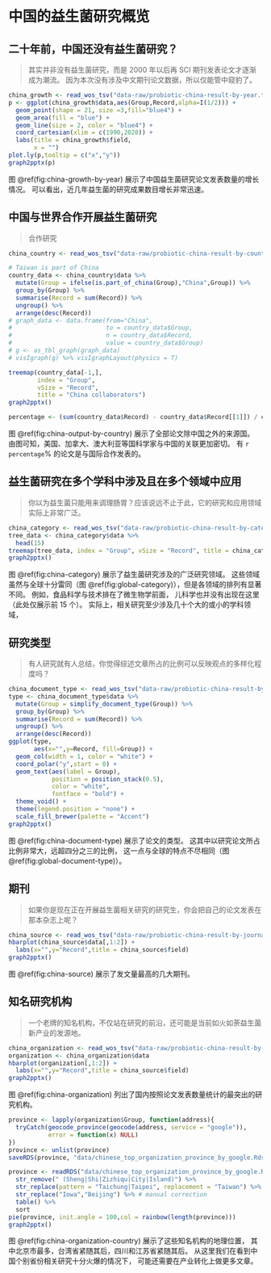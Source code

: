 # 中国的益生菌研究概览 {#china-study}

## 二十年前，中国还没有益生菌研究？

> 其实并非没有益生菌研究，而是 2000 年以后再 SCI 期刊发表论文才逐渐成为潮流。
因为本次没有涉及中文期刊论文数据，所以仅能管中窥豹了。

```r
china_growth <- read_wos_tsv("data-raw/probiotic-china-result-by-year.txt") 
p <- ggplot(china_growth$data,aes(Group,Record,alpha=I(1/2))) +
  geom_point(shape = 21, size =3,fill="blue4") +
  geom_area(fill = "blue") +
  geom_line(size = 2, color = "blue4") +
  coord_cartesian(xlim = c(1990,2020)) +
  labs(title = china_growth$field,
       x = "")
plot.ly(p,tooltip = c("x","y"))
graph2pptx(p)
```

图 \@ref(fig:china-growth-by-year) 展示了中国益生菌研究论文发表数量的增长情况。
可以看出，近几年益生菌的研究成果数目增长非常迅速。

## 中国与世界合作开展益生菌研究

> 合作研究

```r
china_country <- read_wos_tsv("data-raw/probiotic-china-result-by-country.txt")

# Taiwan is part of China
country_data <- china_country$data %>%
  mutate(Group = ifelse(is.part_of_china(Group),"China",Group)) %>%
  group_by(Group) %>%
  summarise(Record = sum(Record)) %>%
  ungroup() %>%
  arrange(desc(Record))
# graph_data <- data.frame(from="China",
#                          to = country_data$Group,
#                          n = country_data$Record,
#                          value = country_data$Group)
# g <- as_tbl_graph(graph_data)
# visIgraph(g) %>% visIgraphLayout(physics = T)

treemap(country_data[-1,],
        index = "Group", 
        vSize = "Record", 
        title = "China collaborators")
graph2pptx()
```
```r
percentage <- (sum(country_data$Record) - country_data$Record[[1]]) / country_data$Record[[1]] * 100
```


图 \@ref(fig:china-output-by-country) 展示了全部论文除中国之外的来源国。
由图可知，美国、加拿大、澳大利亚等国科学家与中国的关联更加密切。
有 `r percentage`% 的论文是与国际合作发表的。

## 益生菌研究在多个学科中涉及且在多个领域中应用

> 你以为益生菌只能用来调理肠胃？应该说远不止于此，它的研究和应用领域实际上非常广泛。

```r
china_category <- read_wos_tsv("data-raw/probiotic-china-result-by-category.txt")
tree_data <- china_category$data %>%
  head(15)
treemap(tree_data, index = "Group", vSize = "Record", title = china_category$field)
graph2pptx()
```
图 \@ref(fig:china-category) 展示了益生菌研究涉及的广泛研究领域。
这些领域虽然与全球十分雷同（图 \@ref(fig:global-category)），但是各领域的排列有显著不同。
例如，食品科学与技术排在了微生物学前面，
儿科学也并没有出现在这里（此处仅展示前 15 个）。
实际上，相关研究至少涉及几十个大的或小的学科领域，


## 研究类型

> 有人研究就有人总结，你觉得综述文章所占的比例可以反映观点的多样化程度吗？

```r
china_document_type <- read_wos_tsv("data-raw/probiotic-china-result-by-document-type.txt")
type <- china_document_type$data %>%
  mutate(Group = simplify_document_type(Group)) %>%
  group_by(Group) %>%
  summarise(Record = sum(Record)) %>%
  ungroup() %>%
  arrange(desc(Record))
ggplot(type,
       aes(x="",y=Record, fill=Group)) +
  geom_col(width = 1, color = "white") +
  coord_polar("y",start = 0) +
  geom_text(aes(label = Group), 
            position = position_stack(0.5), 
            color = "white",
            fontface = "bold") +
  theme_void() +
  theme(legend.position = "none") +
  scale_fill_brewer(palette = "Accent")
graph2pptx()
```

图 \@ref(fig:china-document-type) 展示了论文的类型。
这其中以研究论文所占比例非常大，远超四分之三的比例，
这一点与全球的特点不尽相同（图 \@ref(fig:global-document-type)）。

## 期刊

> 如果你是现在正在开展益生菌相关研究的研究生，你会把自己的论文发表在那本杂志上呢？

```r
china_source <- read_wos_tsv("data-raw/probiotic-china-result-by-journal.txt")
hbarplot(china_source$data[,1:2]) +
  labs(x="",y="Record",title = china_source$field)
graph2pptx()
```
图 \@ref(fig:china-source) 展示了发文量最高的几大期刊。

## 知名研究机构

> 一个老牌的知名机构，不仅站在研究的前沿，还可能是当前如火如荼益生菌新产业的发源地。


```r
china_organization <- read_wos_tsv("data-raw/probiotic-china-result-by-organization-enhanced.txt")
organization <- china_organization$data
hbarplot(organization[,1:2]) +
  labs(x="",y="Record",title = china_source$field)
graph2pptx()
```

图 \@ref(fig:china-organization) 列出了国内按照论文发表数量统计的最突出的研究机构。


```r
province <- lapply(organization$Group, function(address){
  tryCatch(geocode_province(geocode(address, service = "google")),
           error = function(x) NULL)
})
province <- unlist(province)
saveRDS(province, "data/chinese_top_organization_province_by_google.Rds")
```



```r
province <- readRDS("data/chinese_top_organization_province_by_google.Rds") %>%
  str_remove(" (Sheng|Shi|Zizhiqu|City|Island)") %>%
  str_replace(pattern = "Taichung|Taipei", replacement = "Taiwan") %>%
  str_replace("Iowa","Beijing") %>% # manual correction
  table() %>%
  sort
pie(province, init.angle = 100,col = rainbow(length(province)))
graph2pptx()
```
图 \@ref(fig:china-organization-country) 展示了这些知名机构的地理位置，
其中北京市最多，台湾省紧随其后，四川和江苏省紧随其后。
从这里我们在看到中国个别省份相关研究十分火爆的情况下，
可能还需要在产业转化上做更多文章。

